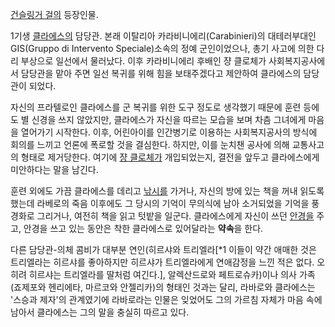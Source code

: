 [[건슬링거 걸]]의 등장인물.

1기생 [[클라에스]]의 담당관.
본래 이탈리아 카라비니에리(Carabinieri)의 대테러부대인 GIS(Gruppo di Intervento Speciale)소속의 정예 군인이었으나, 총기 사고에 의한 다리 부상으로 일선에서 물러났다. 이후 카라비니에리 후배인 쟝 클로체가 사회복지공사에서 담당관을 맡아 주면 일선 복귀를 위해 힘을 보태주겠다고 제안하여 클라에스의 담당관이 되었다.

자신의 프라텔로인 클라에스를 군 복귀를 위한 도구 정도로 생각했기 때문에 훈련 등에도 별 신경을 쓰지 않았지만, 클라에스가 자신을 따르는 모습을 보며 차츰 그녀에게 마음을 열어가기 시작한다. 이후, 어린아이를 인간병기로 이용하는 사회복지공사의 방식에 회의를 느끼고 언론에 폭로할 것을 결심한다. 하지만, 이를 눈치챈 공사에 의해 교통사고의 형태로 제거당한다. 여기에 [[쟝 클로체]]가 개입되었는지, 결전을 앞두고 클라에스에게 미안하다는 말을 남긴다.

훈련 외에도 가끔 클라에스를 데리고 [[낚시]]를 가거나, 자신의 방에 있는 책을 꺼내 읽도록 했는데 라베로의 죽음 이후에도 그 당시의 기억이 무의식에 남아 소거되었을 기억을 풍경화로 그리거나, 여전히 책을 읽고 텃밭을 일군다. 클라에스에게 자신이 쓰던 [[안경]]을 주고, 안경을 쓰고 있는 동안은 착한 클라에스로 있어달라는 '''약속'''을 한다.

다른 담당관-의체 콤비가 대부분 연인(히르샤와 트리엘라[*1 이들이 약간 애매한 것은 트리엘라는 히르샤를 좋아하지만 히르샤가 트리엘라에게 연애감정을 느낀 적은 없다. 오히려 히르샤는 트리엘라를 딸처럼 여긴다.], 알렉산드로와 페트로슈카)이나 의사 가족(죠제포와 헨리에타, 마르코와 안젤리카)의 형태인 것과는 달리, 라바로와 클라에스는 '스승과 제자'의 관계였기에 라바로라는 인물은 잊었어도 그의 가르침 자체가 마음 속에 남아서 클라에스는 그의 말을 충실히 따르고 있다.

